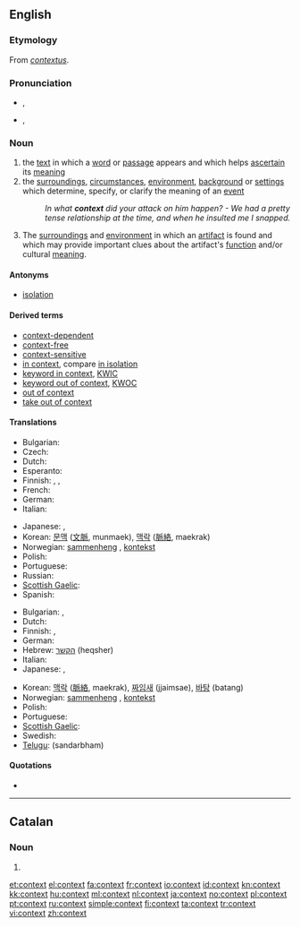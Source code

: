 {{wikipedia|dab=context}}
==English==

===Etymology===
From {{etyl|la}} ''[[contextus]]''.

===Pronunciation===
* {{a|RP}} {{IPA|/ˈkɒntɛkst/}}, {{SAMPA|/"kQntEkst/}}
* {{a|GenAm}} {{IPA|/ˈkɑːntɛkst/}}, {{SAMPA|/"kAntEkst/}}

===Noun===
{{en-noun}}

# the [[text]] in which a [[word]] or [[passage]] appears and which helps [[ascertain]] its [[meaning]]
# the [[surrounding]]s, [[circumstance]]s, [[environment]], [[background]] or [[setting]]s which determine, specify, or clarify the meaning of an [[event]]
#: ''In what '''context''' did your attack on him happen? - We had a pretty tense relationship at the time, and when he insulted me I snapped.''
# {{archaeology}} The [[surrounding]]s and [[environment]] in which an [[artifact]] is found and which may provide important clues about the artifact's [[function]] and/or cultural [[meaning]].

====Antonyms====
* [[isolation]]

====Derived terms====
* [[context-dependent]]
* [[context-free]]
* [[context-sensitive]]
* [[in context]], compare [[in isolation]]
* [[keyword in context]], [[KWIC]]
* [[keyword out of context]], [[KWOC]]
* [[out of context]]
* [[take out of context]]

====Translations====
{{trans-top|text in which a word appears}}
* Bulgarian: {{t+|bg|контекст|m}}
* Czech: {{t+|cs|kontext}}
* Dutch: {{t+|nl|context|m}}
* Esperanto: {{t-|eo|kunteksto|xs=Esperanto}}
* Finnish: {{t+|fi|konteksti}}, {{t-|fi|asiayhteys}}, {{t+|fi|yhteys}}
* French: {{t+|fr|contexte|m}}
* German: {{t+|de|Kontext|m}}
* Italian: {{t+|it|contesto|m}}
{{trans-mid}}
* Japanese: {{t|ja|文脈|tr=bunmyaku}}, {{t|ja|前後関係|tr=zengokankei}}
* Korean: [[문맥]] ([[文]][[脈]], munmaek), [[맥락]] ([[脈]][[絡]], maekrak)
* Norwegian: [[sammenheng]] {{m}}, [[kontekst]] {{m}}
* Polish: {{t+|pl|kontekst|m}}
* Portuguese: {{t+|pt|contexto|m}}
* Russian: {{t+|ru|контекст|m|tr=kont'ékst}}
* [[Scottish Gaelic]]: {{t-|gd|co-theacsa|m|xs=Scottish Gaelic}}
* Spanish: {{t+|es|contexto|m}}
{{trans-bottom}}

{{trans-top|circumstances or settings}}
* Bulgarian: {{t|bg|обстановка|f}},  {{t+|bg|ситуация|f}}
* Dutch: {{t+|nl|context|m}}
* Finnish: {{t-|fi|asiayhteys}}, {{t+|fi|yhteys}}
* German: {{t+|de|Kontext|m}}
* Hebrew: [[הקשר]] (heqsher) {{m}}
* Italian: {{t+|it|contesto|m}}
* Japanese: {{t|ja|前後関係|tr=zengokankei}}, {{t+|ja|状況|tr=jōkyō}}
{{trans-mid}}
* Korean: [[맥락]] ([[脈]][[絡]], maekrak), [[짜임새]] (jjaimsae), [[바탕]] (batang)
* Norwegian: [[sammenheng]] {{m}}, [[kontekst]] {{m}}
* Polish: {{t+|pl|kontekst|m}}
* Portuguese: {{t+|pt|contexto|m}}
* [[Scottish Gaelic]]: {{t-|gd|co-theacsa|m|xs=Scottish Gaelic}}
* Swedish: {{t+|sv|sammanhang}}
* [[Telugu]]: {{t|te|సందర్భం}} (sandarbham)
{{trans-bottom}}

====Quotations====
* {{seeCites}}

----

==Catalan==

===Noun===
{{ca-noun|m}}

# {{l|en|context}}

[[et:context]]
[[el:context]]
[[fa:context]]
[[fr:context]]
[[io:context]]
[[id:context]]
[[kn:context]]
[[kk:context]]
[[hu:context]]
[[ml:context]]
[[nl:context]]
[[ja:context]]
[[no:context]]
[[pl:context]]
[[pt:context]]
[[ru:context]]
[[simple:context]]
[[fi:context]]
[[ta:context]]
[[tr:context]]
[[vi:context]]
[[zh:context]]